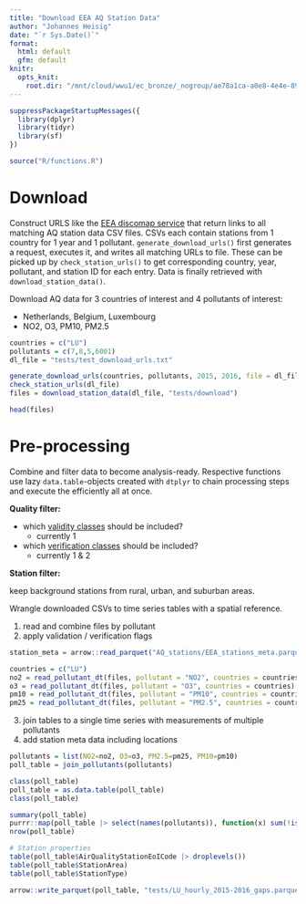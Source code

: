 ```yaml
---
title: "Download EEA AQ Station Data"
author: "Johannes Heisig"
date: "`r Sys.Date()`"
format: 
  html: default
  gfm: default
knitr:
  opts_knit:
    root.dir: "/mnt/cloud/wwu1/ec_bronze/_nogroup/ae78a1ca-a0e8-4e4e-8992-69c34947db65/UseCase_AIRCON"
---
```



```r
suppressPackageStartupMessages({
  library(dplyr)
  library(tidyr)
  library(sf)
})

source("R/functions.R")
```


# Download

Construct URLS like the [EEA discomap service](https://discomap.eea.europa.eu/map/fme/AirQualityExport.htm) that return links to all matching AQ station data CSV files. CSVs each contain stations from 1 country for 1 year and 1 pollutant. `generate_download_urls()` first generates a request, executes it, and writes all matching URLs to file. These can be picked up by `check_station_urls()` to get corresponding country, year, pollutant, and station ID for each entry. Data is finally retrieved with `download_station_data()`.

Download AQ data for 3 countries of interest and 4 pollutants of interest:

- Netherlands, Belgium, Luxembourg
- NO2, O3, PM10, PM2.5

```r
countries = c("LU")
pollutants = c(7,8,5,6001)
dl_file = "tests/test_download_urls.txt"

generate_download_urls(countries, pollutants, 2015, 2016, file = dl_file)
check_station_urls(dl_file)
files = download_station_data(dl_file, "tests/download")  

head(files)
```


# Pre-processing

Combine and filter data to become analysis-ready. Respective functions use lazy `data.table`-objects created with `dtplyr` to chain processing steps and execute the efficiently all at once.

**Quality filter:**

- which [validity classes](http://dd.eionet.europa.eu/vocabulary/aq/observationvalidity/view) should be included?
    - currently 1
- which [verification classes](http://dd.eionet.europa.eu/vocabulary/aq/observationverification/view) should be included?
    - currently 1 & 2
  
**Station filter:**

keep background stations from rural, urban, and suburban areas.
  
Wrangle downloaded CSVs to time series tables with a spatial reference.

1. read and combine files by pollutant
2. apply validation / verification flags

```r
station_meta = arrow::read_parquet("AQ_stations/EEA_stations_meta.parquet")

countries = c("LU")
no2 = read_pollutant_dt(files, pollutant = "NO2", countries = countries) |> filter_quality()
o3 = read_pollutant_dt(files, pollutant = "O3", countries = countries) |> filter_quality()
pm10 = read_pollutant_dt(files, pollutant = "PM10", countries = countries) |> filter_quality()
pm25 = read_pollutant_dt(files, pollutant = "PM2.5", countries = countries) |> filter_quality()
```

3. join tables to a single time series with measurements of multiple pollutants
4. add station meta data including locations

```r
pollutants = list(NO2=no2, O3=o3, PM2.5=pm25, PM10=pm10)
poll_table = join_pollutants(pollutants)

class(poll_table)
poll_table = as.data.table(poll_table)
class(poll_table)

summary(poll_table)
purrr::map(poll_table |> select(names(pollutants)), function(x) sum(!is.na(x))) |> unlist()
nrow(poll_table)

# Station properties
table(poll_table$AirQualityStationEoICode |> droplevels())
table(poll_table$StationArea)
table(poll_table$StationType)

arrow::write_parquet(poll_table, "tests/LU_hourly_2015-2016_gaps.parquet")
```


